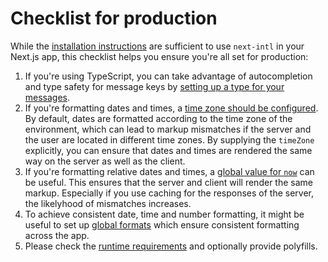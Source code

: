 # Checklist for production

While the [installation instructions](/docs/getting-started) are sufficient to use `next-intl` in your Next.js app, this checklist helps you ensure you're all set for production:

1. If you're using TypeScript, you can take advantage of autocompletion and type safety for message keys by [setting up a type for your messages](/docs/typescript).
2. If you're formatting dates and times, a [time zone should be configured](/docs/usage/configuration#time-zone). By default, dates are formatted according to the time zone of the environment, which can lead to markup mismatches if the server and the user are located in different time zones. By supplying the `timeZone` explicitly, you can ensure that dates and times are rendered the same way on the server as well as the client.
3. If you're formatting relative dates and times, a [global value for `now`](/docs/usage/configuration#global-now-value) can be useful. This ensures that the server and client will render the same markup. Especially if you use caching for the responses of the server, the likelyhood of mismatches increases.
4. To achieve consistent date, time and number formatting, it might be useful to set up [global formats](/docs/usage/configuration#global-formats) which ensure consistent formatting across the app.
5. Please check the [runtime requirements](/docs/production-checklist/runtime-requirements-polyfills) and optionally provide polyfills.
